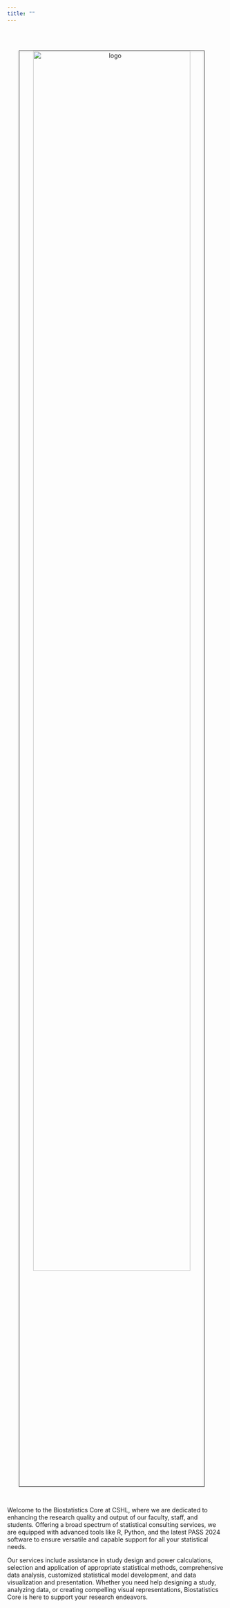 ```yaml
---
title: ""
---
```


<br><br>

<link rel="stylesheet" href="styles.css" type="text/css">
<link rel="stylesheet" href="site_libs/academicons-1.9.1/css/academicons.min.css"/>

<p align="center">
<img src="images/biostat_core_logo.png" alt="logo" style="width:85%; border:0.5px solid; margin-right: 20px" align="center">
</p>
<br>


Welcome to the Biostatistics Core at CSHL, where we are dedicated to enhancing the research quality and output of our faculty, staff, and students. Offering a broad spectrum of statistical consulting services, we are equipped with advanced tools like R, Python, and the latest PASS 2024 software to ensure versatile and capable support for all your statistical needs.

Our services include assistance in study design and power calculations, selection and application of appropriate statistical methods, comprehensive data analysis, customized statistical model development, and data visualization and presentation. Whether you need help designing a study, analyzing data, or creating compelling visual representations, Biostatistics Core is here to support your research endeavors.

<br>


<br>